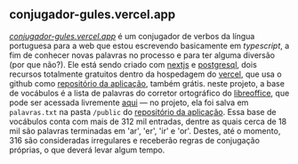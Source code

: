 ## conjugador-gules.vercel.app

_[conjugador-gules.vercel.app](https://conjugador-gules.vercel.app)_ 
é um conjugador de verbos da língua portuguesa para a web que 
estou escrevendo basicamente em _typescript_, a fim de conhecer novas palavras no processo 
e para ter alguma diversão (por que não?).
Ele está sendo criado com [nextjs](https://nextjs.org/) 
e [postgresql](https://www.postgresql.org/), dois recursos totalmente
gratuitos dentro da hospedagem do [vercel](https://vercel.com), que usa o github como 
[repositório da aplicação](https://github.com/renribsilva/conjugador),
também grátis. neste projeto, a base de vocábulos é a lista de palavras do corretor 
ortográfico do [libreoffice](https://pt-br.libreoffice.org/), que pode ser acessada
livremente [aqui](https://cgit.freedesktop.org/libreoffice/dictionaries/plain/pt_BR/pt_BR.dic)
— no projeto, ela foi salva em `palavras.txt` na pasta `/public` do 
[repositório da aplicação](https://github.com/renribsilva/conjugador).
Essa base de vocábulos conta com mais de 312 mil entradas, dentre as quais
cerca de 18 mil são palavras terminadas em 'ar', 'er', 'ir' e 'or'. 
Destes, até o momento, 316 são consideradas irregulares e receberão 
regras de conjugação próprias, o que deverá levar algum tempo.
